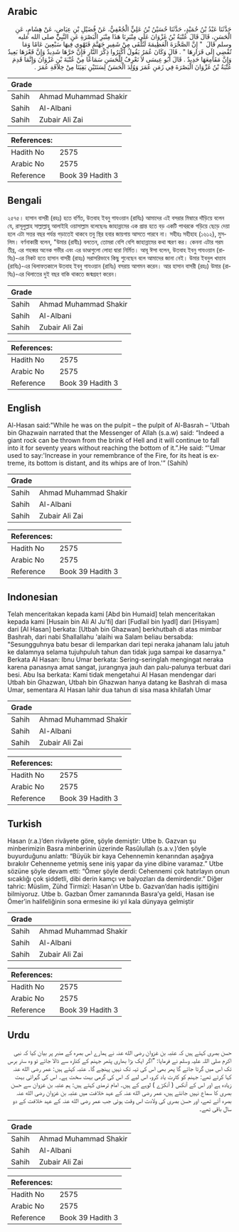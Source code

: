 ## Arabic


<div dir="rtl" lang="ar" style={{fontSize:'larger',backgroundColor:'#f8f9fa',padding:20}}>
حَدَّثَنَا عَبْدُ بْنُ حُمَيْدٍ، حَدَّثَنَا حُسَيْنُ بْنُ عَلِيٍّ الْجُعْفِيُّ، عَنْ فُضَيْلِ بْنِ عِيَاضٍ، عَنْ هِشَامٍ، عَنِ الْحَسَنِ، قَالَ قَالَ عُتْبَةُ بْنُ غَزْوَانَ عَلَى مِنْبَرِنَا هَذَا مِنْبَرِ الْبَصْرَةِ عَنِ النَّبِيِّ صلى الله عليه وسلم قَالَ ‏ "‏ إِنَّ الصَّخْرَةَ الْعَظِيمَةَ لَتُلْقَى مِنْ شَفِيرِ جَهَنَّمَ فَتَهْوِي فِيهَا سَبْعِينَ عَامًا وَمَا تُفْضِي إِلَى قَرَارِهَا ‏"‏ ‏.‏ قَالَ وَكَانَ عُمَرُ يَقُولُ أَكْثِرُوا ذِكْرَ النَّارِ فَإِنَّ حَرَّهَا شَدِيدٌ وَإِنَّ قَعْرَهَا بَعِيدٌ وَإِنَّ مَقَامِعَهَا حَدِيدٌ ‏.‏ قَالَ أَبُو عِيسَى لاَ نَعْرِفُ لِلْحَسَنِ سَمَاعًا مِنْ عُتْبَةَ بْنِ غَزْوَانَ وَإِنَّمَا قَدِمَ عُتْبَةُ بْنُ غَزْوَانَ الْبَصْرَةَ فِي زَمَنِ عُمَرَ وَوُلِدَ الْحَسَنُ لِسَنَتَيْنِ بَقِيَتَا مِنْ خِلاَفَةِ عُمَرَ ‏.‏
</div>
<div style={{backgroundColor:'#f8f9fa',padding:20, marginBottom: 10}}><table> <thead> <tr> <th>Grade</th> <th></th> </tr> </thead> <tbody> <tr><td>Sahih</td><td>Ahmad Muhammad Shakir</td></tr><tr><td>Sahih</td><td>Al-Albani</td></tr><tr><td>Sahih</td><td>Zubair Ali Zai</td></tr></tbody></table><table> <thead> <tr> <th>References:</th> <th></th> </tr> </thead> <tbody><tr><td>Hadith No</td><td>2575</td></tr><tr><td>Arabic No</td><td>2575</td></tr><tr><td>Reference</td><td>Book 39 Hadith 3</td></tr></tbody></table></div>

## Bengali


<div dir="ltr" lang="bn" style={{fontSize:'larger',backgroundColor:'#f8f9fa',padding:20}}>
২৫৭৫। হাসান বাসরী (রহঃ) হতে বর্ণিত, উতবাহ ইবনু গাযওয়ান (রাযিঃ) আমাদের এই বসরার মিম্বারে দাঁড়িয়ে বলেন যে, রাসূলুল্লাহ সাল্লাল্লাহু আলাইহি ওয়াসাল্লাম বলেছেনঃ জাহান্নামের এক প্রান্ত হতে বড় একটি পাথরকে গড়িয়ে ছেড়ে দেয়া হলে এটা সত্তর বছর পর্যন্ত গড়াতেই থাকবে তবু স্থির হবার জায়গায় আসতে পারবে না। সহীহঃ সহীহাহ (১৬১২), মুসলিম। বর্ণনাকারী বলেন, "উমার (রাযীঃ) বলতেন, তোমরা বেশি বেশি জাহান্নামের কথা স্মরণ কর। কেননা এটার গরম তীব্র, এর গহব্বর অনেক গভীর এবং এর ডাণ্ডাগুলো লোহা দ্বারা নির্মিত। আবূ ঈসা বলেন, উতবাহ ইবনু গাযওয়ান (রাযিঃ)-এর নিকট হতে হাসান বাসরী (রাহঃ) সরাসরিভাবে কিছু শুনেছেন বলে আমাদের জানা নেই। উমার ইবনুল খাত্তাব (রাযিঃ)-এর খিলাফতকালে উতবাহ ইবনু গাযওয়ান (রাযিঃ) বসরায় আগমন করেন। আর হাসান বাসরী (রহঃ) উমার (রাযিঃ)-এর খিলাতের দুই বছর বাকি থাকতে জন্মগ্রহণ করেন।
</div>
<div style={{backgroundColor:'#f8f9fa',padding:20, marginBottom: 10}}><table> <thead> <tr> <th>Grade</th> <th></th> </tr> </thead> <tbody> <tr><td>Sahih</td><td>Ahmad Muhammad Shakir</td></tr><tr><td>Sahih</td><td>Al-Albani</td></tr><tr><td>Sahih</td><td>Zubair Ali Zai</td></tr></tbody></table><table> <thead> <tr> <th>References:</th> <th></th> </tr> </thead> <tbody><tr><td>Hadith No</td><td>2575</td></tr><tr><td>Arabic No</td><td>2575</td></tr><tr><td>Reference</td><td>Book 39 Hadith 3</td></tr></tbody></table></div>

## English


<div dir="ltr" lang="en" style={{fontSize:'larger',backgroundColor:'#f8f9fa',padding:20}}>
Al-Hasan said:"While he was on the pulpit – the pulpit of Al-Basrah – 'Utbah bin Ghazwain narrated that the Messenger of Allah (s.a.w) said: “Indeed a giant rock can be thrown from the brink of Hell and it will continue to fall into it for seventy years without reaching the bottom of it.”.He said: “'Umar used to say:'Increase in your remembrance of the Fire, for its heat is extreme, its bottom is distant, and its whips are of Iron.'” (Sahih)
</div>
<div style={{backgroundColor:'#f8f9fa',padding:20, marginBottom: 10}}><table> <thead> <tr> <th>Grade</th> <th></th> </tr> </thead> <tbody> <tr><td>Sahih</td><td>Ahmad Muhammad Shakir</td></tr><tr><td>Sahih</td><td>Al-Albani</td></tr><tr><td>Sahih</td><td>Zubair Ali Zai</td></tr></tbody></table><table> <thead> <tr> <th>References:</th> <th></th> </tr> </thead> <tbody><tr><td>Hadith No</td><td>2575</td></tr><tr><td>Arabic No</td><td>2575</td></tr><tr><td>Reference</td><td>Book 39 Hadith 3</td></tr></tbody></table></div>

## Indonesian


<div dir="ltr" lang="id" style={{fontSize:'larger',backgroundColor:'#f8f9fa',padding:20}}>
Telah menceritakan kepada kami [Abd bin Humaid] telah menceritakan kepada kami [Husain bin Ali Al Ju'fi] dari [Fudlail bin Iyadl] dari [Hisyam] dari [Al Hasan] berkata: [Utbah bin Ghazwan] berkhutbah di atas mimbar Bashrah, dari nabi Shallallahu 'alaihi wa Salam beliau bersabda: "Sesungguhnya batu besar di lemparkan dari tepi neraka jahanam lalu jatuh ke dalamnya selama tujuhpuluh tahun dan tidak juga sampai ke dasarnya." Berkata Al Hasan: Ibnu Umar berkata: Sering-seringlah mengingat neraka karena panasnya amat sangat, jurangnya jauh dan palu-palunya terbuat dari besi. Abu Isa berkata: Kami tidak mengetahui Al Hasan mendengar dari Utbah bin Ghazwan, Utbah bin Ghazwan hanya datang ke Bashrah di masa Umar, sementara Al Hasan lahir dua tahun di sisa masa khilafah Umar
</div>
<div style={{backgroundColor:'#f8f9fa',padding:20, marginBottom: 10}}><table> <thead> <tr> <th>Grade</th> <th></th> </tr> </thead> <tbody> <tr><td>Sahih</td><td>Ahmad Muhammad Shakir</td></tr><tr><td>Sahih</td><td>Al-Albani</td></tr><tr><td>Sahih</td><td>Zubair Ali Zai</td></tr></tbody></table><table> <thead> <tr> <th>References:</th> <th></th> </tr> </thead> <tbody><tr><td>Hadith No</td><td>2575</td></tr><tr><td>Arabic No</td><td>2575</td></tr><tr><td>Reference</td><td>Book 39 Hadith 3</td></tr></tbody></table></div>

## Turkish


<div dir="ltr" lang="tr" style={{fontSize:'larger',backgroundColor:'#f8f9fa',padding:20}}>
Hasan (r.a.)’den rivâyete göre, şöyle demiştir: Utbe b. Gazvan şu minberimizin Basra minberinin üzerinde Rasûlullah (s.a.v.)’den şöyle buyurduğunu anlattı: “Büyük bir kaya Cehennemin kenarından aşağıya bırakılır Cehenneme yetmiş sene iniş yapar da yine dibine varamaz.” Utbe sözüne şöyle devam etti: “Ömer şöyle derdi: Cehennemi çok hatırlayın onun sıcaklığı çok şiddetli, dibi derin kamçı ve balyozları da demirdendir.” Diğer tahric: Müslim, Zühd Tirmizî: Hasan’ın Utbe b. Gazvan’dan hadis işittiğini bilmiyoruz. Utbe b. Gazban Ömer zamanında Basra’ya geldi, Hasan ise Ömer’in halifeliğinin sona ermesine iki yıl kala dünyaya gelmiştir
</div>
<div style={{backgroundColor:'#f8f9fa',padding:20, marginBottom: 10}}><table> <thead> <tr> <th>Grade</th> <th></th> </tr> </thead> <tbody> <tr><td>Sahih</td><td>Ahmad Muhammad Shakir</td></tr><tr><td>Sahih</td><td>Al-Albani</td></tr><tr><td>Sahih</td><td>Zubair Ali Zai</td></tr></tbody></table><table> <thead> <tr> <th>References:</th> <th></th> </tr> </thead> <tbody><tr><td>Hadith No</td><td>2575</td></tr><tr><td>Arabic No</td><td>2575</td></tr><tr><td>Reference</td><td>Book 39 Hadith 3</td></tr></tbody></table></div>

## Urdu


<div dir="rtl" lang="ur" style={{fontSize:'larger',backgroundColor:'#f8f9fa',padding:20}}>
حسن بصری کہتے ہیں کہ عتبہ بن غزوان رضی الله عنہ نے ہمارے اس بصرہ کے منبر پر بیان کیا کہ نبی اکرم صلی اللہ علیہ وسلم نے فرمایا: ”اگر ایک بڑا بھاری پتھر جہنم کے کنارہ سے ڈالا جائے تو وہ ستر برس تک اس میں گرتا جائے گا پھر بھی اس کی تہہ تک نہیں پہنچے گا۔ عتبہ کہتے ہیں: عمر رضی الله عنہ کہا کرتے تھے: جہنم کو کثرت یاد کرو، اس لیے کہ اس کی گرمی بہت سخت ہے۔ اس کی گہرائی بہت زیادہ ہے اور اس کے آنکس ( آنکڑے ) لوہے کے ہیں۔ امام ترمذی کہتے ہیں: ہم عتبہ بن غزوان سے حسن بصری کا سماع نہیں جانتے ہیں، عمر رضی الله عنہ کے عہد خلافت میں عتبہ بن غزوان رضی الله عنہ بصرہ آئے تھے، اور حسن بصری کی ولادت اس وقت ہوئی جب عمر رضی الله عنہ کے عہد خلافت کے دو سال باقی تھے۔
</div>
<div style={{backgroundColor:'#f8f9fa',padding:20, marginBottom: 10}}><table> <thead> <tr> <th>Grade</th> <th></th> </tr> </thead> <tbody> <tr><td>Sahih</td><td>Ahmad Muhammad Shakir</td></tr><tr><td>Sahih</td><td>Al-Albani</td></tr><tr><td>Sahih</td><td>Zubair Ali Zai</td></tr></tbody></table><table> <thead> <tr> <th>References:</th> <th></th> </tr> </thead> <tbody><tr><td>Hadith No</td><td>2575</td></tr><tr><td>Arabic No</td><td>2575</td></tr><tr><td>Reference</td><td>Book 39 Hadith 3</td></tr></tbody></table></div>